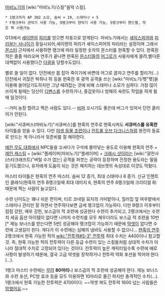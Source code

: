 [[마비노기]]의 [wiki:"마비노기/스킬"음악 스킬].

 * 1랭크까지 AP 302 소모, 솜씨 + 19, 스태미나 + 5
 * F랭크부터 관악기 사용 가능, 9랭크부터 현악기 사용 가능, 5랭크부터 핸드벨, 작은 북 사용가능 


G13에서 [[세이렌]]의 [[피리]]를 얻으면 자동으로 얻게된다. 마비노기에서는 [[셰익스피어]]와 [[피리부는 사나이]]가 동일시되어,세이렌의 피리가 셰익스피어의 피리라는 설정이며 그래서 [[몬스터]] 근처에서 사용하면 랭크에 따라 일정한 숫자의 몬스터를 현혹할 수 있다. 현혹된 적은 졸졸 따라오며 연주가 끝나면 현혹된 [[몬스터]]들의 [[어그로]]가 사용자에게 쏠려,별다른 대책없이 사용했다간 [[다굴]]을 당할수도있다.

별로 쓸 일이 없다. 던전에선 몹 잡아 죽이기에 바쁜데 어그로 끌자고 연주를 할리가(...) 던전에서 귀찮은 박쥐나 쥐 등을 현혹한 후 광역 공격을 쓰는 [wiki:"마비노기/펫"펫]을 이용해 쓸어담기도하지만 그냥 때려잡는 것에 비해 스태미나 소모가 심하다. 가장 많이 쓰이게 될때는 당신이 [[디펜스]]를 수련하거나, 중갑옷이나 방패의 숙련도 작업을 하게 될때 일것이다.

--거미 농장 할려고 찍은 사람도 있다.-- [[비퍼]] 꼬시기도 좋은데 버그가 있어서 던전 클리어가 안된다.

[wiki:"서큐버스(마비노기)"서큐버스]를 현혹의 연주로 현혹시켜도 '''서큐버스를 유혹한''' 타이틀을 얻을 수 있다. 다만 [[야생 동물 조련]]이나 [[컨트롤 오브 다크니스]]처럼 완전히 동료로 만드는 게 아니라서 뒷준비를 잘 해야한다.

[[에린 무도 대회]]에서 NPC들을 꼬셔다가 구석에 몰아넣는 용도로 이용해 현혹의 연주 + [[레인 캐스팅]] + [wiki:"플레이머(마비노기)"플레이머] + [[크래시 샷]]이라는 [wiki:"광전사(스타크래프트)"버틸 수가 없는] 공격을 퍼붓는 공략이 등장하며 진정한 용도라는 말을 듣기도했으나, 유저에게 도움이 되는 것은 패치하는 데브캣의 속성대로 이것도 막혔다. 

마스터 타이틀은 현혹의 연주 마스터. 솜씨 12 증가, 최대 스태미나 8 증가. 신규 인챈트인 클래식(현혹의 연주 B랭크일때 최대 데미지 6, 현혹의 연주 6랭크일때 크리티컬 8) 때문에 찍는 사람이 늘고있다.

수련 난이도는 꽤나 쉬운 편이며, 티르 코네일 묘지의 거미밭이나, 힐러집 앞 여우밭에서 스태미나 관리만 잘 하면서 연주하다보면 금세 랭크업이 가능하다. 다만 B랭크 이후부터 점점 강한, 매우 강한, 보스급의 적 조련에 성공한다 수련이 추가되고, 2랭크에서는 수련치 세공 옵션 아이템이 없다면 나머지 수련치를 모두 채우더라도 보스급 적 조련을 10번[* 재능 보너스를 받는다면 5번] 성공해야 랭크업이 가능하기 때문에 [[약셋]]이 없다면 수련에 고생길이 핀다. 게다가 이 수련에는 심해의 냄비도 사용할 수 없으니... [[현혹의 연주]] 2랭크에서 현혹 가능한 적의 [[wiki:"전투력#S-3" 전투력]] 최대 수치는 4400이니 참고할 것. 즉, 현혹 가능한 적의 전투력이 다른 등급 수련이 있는 스킬들처럼 상대적 수치가 아니라 절대적 수치로 고정되어 있다는 것이다. 전투력이 높은 캐릭터일수록 수련에 애로사항이 발생하기 때문에, 결국 고급 약셋을 장착하거나 전투력 약화 포션을 먹어야 한다(...). 

1랭크 마스터 수련에는 [[무려]] '''80마리'''나 보스급의 적 조련에 성공해야 한다. 재능 보너스와 수련 포션, PC방 효과 등을 모두 이용하면 10마리로 줄긴 하지만 충격적인 수치(...). 1랭크에서 현혹 가능한 전투력은 4700이다. ~~약셋 껴도 전투력 1600 넘는 사람들은 [[망했어요]].~~
